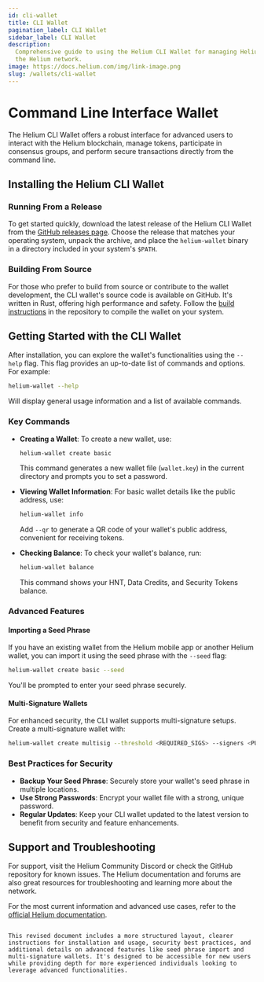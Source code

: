 ```yaml
---
id: cli-wallet
title: CLI Wallet
pagination_label: CLI Wallet
sidebar_label: CLI Wallet
description:
  Comprehensive guide to using the Helium CLI Wallet for managing Helium tokens and participating in
  the Helium network.
image: https://docs.helium.com/img/link-image.png
slug: /wallets/cli-wallet
---
```



# Command Line Interface Wallet

The Helium CLI Wallet offers a robust interface for advanced users to interact with the Helium
blockchain, manage tokens, participate in consensus groups, and perform secure transactions directly
from the command line.

## Installing the Helium CLI Wallet

### Running From a Release

To get started quickly, download the latest release of the Helium CLI Wallet from the
[GitHub releases page](https://github.com/helium/helium-wallet-rs/releases). Choose the release that
matches your operating system, unpack the archive, and place the `helium-wallet` binary in a
directory included in your system's `$PATH`.

### Building From Source

For those who prefer to build from source or contribute to the wallet development, the CLI wallet's
source code is available on GitHub. It's written in Rust, offering high performance and safety.
Follow the [build instructions](https://github.com/helium/helium-wallet-rs#building-from-source) in
the repository to compile the wallet on your system.

## Getting Started with the CLI Wallet

After installation, you can explore the wallet's functionalities using the `--help` flag. This flag
provides an up-to-date list of commands and options. For example:

```sh
helium-wallet --help
```

Will display general usage information and a list of available commands.

### Key Commands

- **Creating a Wallet**: To create a new wallet, use:

  ```sh
  helium-wallet create basic
  ```

  This command generates a new wallet file (`wallet.key`) in the current directory and prompts you
  to set a password.

- **Viewing Wallet Information**: For basic wallet details like the public address, use:

  ```bash
  helium-wallet info
  ```

  Add `--qr` to generate a QR code of your wallet's public address, convenient for receiving tokens.

- **Checking Balance**: To check your wallet's balance, run:
  ```sh
  helium-wallet balance
  ```
  This command shows your HNT, Data Credits, and Security Tokens balance.

### Advanced Features

#### Importing a Seed Phrase

If you have an existing wallet from the Helium mobile app or another Helium wallet, you can import
it using the seed phrase with the `--seed` flag:

```sh
helium-wallet create basic --seed
```

You'll be prompted to enter your seed phrase securely.

#### Multi-Signature Wallets

For enhanced security, the CLI wallet supports multi-signature setups. Create a multi-signature
wallet with:

```sh
helium-wallet create multisig --threshold <REQUIRED_SIGS> --signers <PUBLIC_KEY1>,<PUBLIC_KEY2>,...
```

### Best Practices for Security

- **Backup Your Seed Phrase**: Securely store your wallet's seed phrase in multiple locations.
- **Use Strong Passwords**: Encrypt your wallet file with a strong, unique password.
- **Regular Updates**: Keep your CLI wallet updated to the latest version to benefit from security
  and feature enhancements.

## Support and Troubleshooting

For support, visit the Helium Community Discord or check the GitHub repository for known issues. The
Helium documentation and forums are also great resources for troubleshooting and learning more about
the network.

For the most current information and advanced use cases, refer to the
[official Helium documentation](https://docs.helium.com).

```

This revised document includes a more structured layout, clearer instructions for installation and usage, security best practices, and additional details on advanced features like seed phrase import and multi-signature wallets. It's designed to be accessible for new users while providing depth for more experienced individuals looking to leverage advanced functionalities.
```
